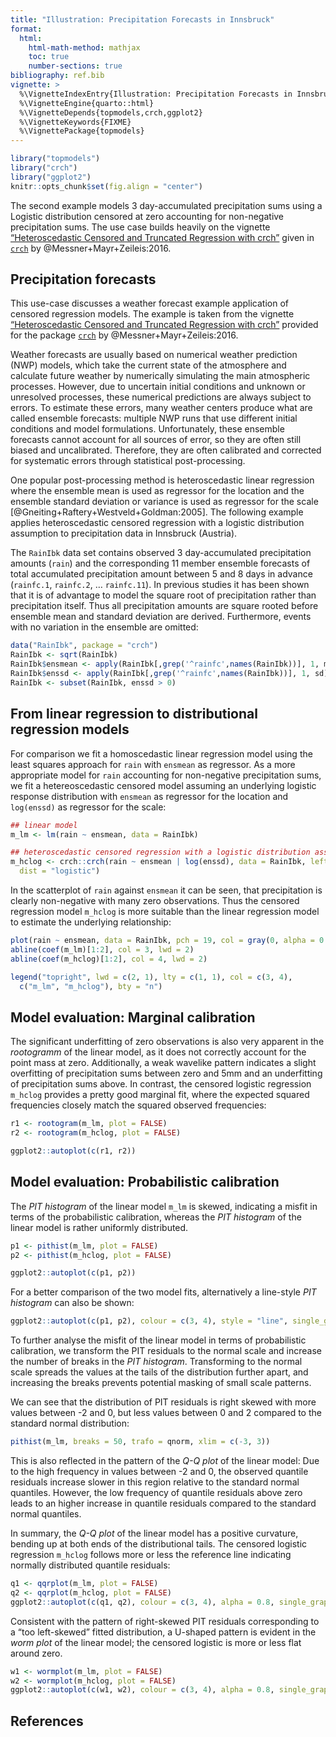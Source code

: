 ```yaml
---
title: "Illustration: Precipitation Forecasts in Innsbruck"
format: 
  html:
    html-math-method: mathjax
    toc: true
    number-sections: true
bibliography: ref.bib
vignette: >
  %\VignetteIndexEntry{Illustration: Precipitation Forecasts in Innsbruck}
  %\VignetteEngine{quarto::html}
  %\VignetteDepends{topmodels,crch,ggplot2}
  %\VignetteKeywords{FIXME}
  %\VignettePackage{topmodels}
---
```


```r
library("topmodels")
library("crch")
library("ggplot2")
knitr::opts_chunk$set(fig.align = "center")
```

The second example models 3 day-accumulated precipitation sums using a Logistic
distribution censored at zero accounting for non-negative precipitation sums.
The use case builds heavily on the vignette ["Heteroscedastic Censored and Truncated
Regression with crch"](https://cran.r-project.org/web/packages/crch/vignettes/crch.pdf) given in
[`crch`](https://CRAN.R-project.org/package=crch) by
@Messner+Mayr+Zeileis:2016. 

## Precipitation forecasts

This use-case discusses a weather forecast example application of censored
regression models. The example is taken from the vignette ["Heteroscedastic
Censored and Truncated Regression with
crch"](https://cran.r-project.org/web/packages/crch/vignettes/crch.pdf)
provided for the package [`crch`](https://CRAN.R-project.org/package=crch) by
@Messner+Mayr+Zeileis:2016. 

Weather forecasts are usually based on numerical weather prediction (NWP)
models, which take the current state of the atmosphere and calculate future
weather by numerically simulating the main atmospheric processes. However, due
to uncertain initial conditions and unknown or unresolved processes, these
numerical predictions are always subject to errors.  To estimate these errors,
many weather centers produce what are called ensemble forecasts: multiple NWP
runs that use different initial conditions and model formulations.
Unfortunately, these ensemble forecasts cannot account for all sources of
error, so they are often still biased and uncalibrated. Therefore, they are
often calibrated and corrected for systematic errors through statistical
post-processing.

One popular post-processing method is heteroscedastic linear regression where
the ensemble mean is used as regressor for the location and the ensemble
standard deviation or variance is used as regressor for the scale
[@Gneiting+Raftery+Westveld+Goldman:2005]. The following example applies
heteroscedastic censored regression with a logistic distribution assumption to
precipitation data in Innsbruck (Austria).

The `RainIbk` data set contains observed 3 day-accumulated precipitation
amounts (`rain`) and the corresponding 11 member ensemble forecasts of total
accumulated precipitation amount between 5 and 8 days in advance (`rainfc.1`,
`rainfc.2`, ... `rainfc.11`).  In previous studies it has been shown that it is
of advantage to model the square root of precipitation rather than
precipitation itself. Thus all precipitation amounts are square rooted before
ensemble mean and standard deviation are derived. Furthermore, events with no
variation in the ensemble are omitted:


```r
data("RainIbk", package = "crch")
RainIbk <- sqrt(RainIbk)
RainIbk$ensmean <- apply(RainIbk[,grep('^rainfc',names(RainIbk))], 1, mean)
RainIbk$enssd <- apply(RainIbk[,grep('^rainfc',names(RainIbk))], 1, sd)
RainIbk <- subset(RainIbk, enssd > 0)
```

## From linear regression to distributional regression models

For comparison we fit a homoscedastic linear regression model using the least
squares approach for `rain` with `ensmean` as regressor. As a more appropriate
model for `rain` accounting for non-negative precipitation sums, we fit a
hetereoscedastic censored model assuming an underlying logistic response
distribution with `ensmean` as regressor for the location and `log(enssd)` as
regressor for the scale:

```r
## linear model
m_lm <- lm(rain ~ ensmean, data = RainIbk)

## heteroscedastic censored regression with a logistic distribution assumption
m_hclog <- crch::crch(rain ~ ensmean | log(enssd), data = RainIbk, left = 0,
  dist = "logistic")
```

In the scatterplot of `rain` against `ensmean` it can be seen, that
precipitation is clearly non-negative with many zero observations. Thus the
censored regression model `m_hclog` is more suitable than the linear regression
model to estimate the underlying relationship:

```r
plot(rain ~ ensmean, data = RainIbk, pch = 19, col = gray(0, alpha = 0.2))
abline(coef(m_lm)[1:2], col = 3, lwd = 2)
abline(coef(m_hclog)[1:2], col = 4, lwd = 2)

legend("topright", lwd = c(2, 1), lty = c(1, 1), col = c(3, 4), 
  c("m_lm", "m_hclog"), bty = "n")
```


## Model evaluation: Marginal calibration

The significant underfitting of zero observations is also very apparent in the
_rootogramm_ of the linear model, as it does not correctly account for the
point mass at zero. Additionally, a weak wavelike pattern indicates a 
slight overfitting of precipitation 
sums between zero and 5mm and an underfitting of precipitation sums above. 
In contrast, the censored logistic regression `m_hclog`
provides a pretty good marginal fit, where the expected squared frequencies
closely match the squared observed frequencies:

```r
r1 <- rootogram(m_lm, plot = FALSE)
r2 <- rootogram(m_hclog, plot = FALSE)

ggplot2::autoplot(c(r1, r2))

```


## Model evaluation: Probabilistic calibration

The _PIT histogram_ of the linear model `m_lm` is skewed, indicating a misfit
in terms of the probabilistic calibration, whereas the _PIT histogram_ of the 
linear model is rather uniformly distributed.

```r
p1 <- pithist(m_lm, plot = FALSE)
p2 <- pithist(m_hclog, plot = FALSE)

ggplot2::autoplot(c(p1, p2))
```

For a better comparison of the two model fits, alternatively a line-style
_PIT histogram_ can also be shown:

```r
ggplot2::autoplot(c(p1, p2), colour = c(3, 4), style = "line", single_graph = TRUE, confint_col = 1, confint = "line", ref = FALSE)
```

To further analyse the misfit of the linear model in terms of probabilistic
calibration, we transform the PIT residuals to the normal scale and increase
the number of breaks in the _PIT histogram_. Transforming to the normal scale
spreads the values at the tails of the distribution further apart, and
increasing the breaks prevents potential masking of small scale patterns.

We can see that the distribution of PIT residuals is right skewed with more
values between -2 and 0, but less values between 0 and 2 compared to the
standard normal distribution:

```r
pithist(m_lm, breaks = 50, trafo = qnorm, xlim = c(-3, 3))
```

This is also reflected in the pattern of the _Q-Q plot_ of the linear model:
Due to the high frequency in values between -2 and 0, the observed quantile
residuals increase slower in this region relative to the standard normal
quantiles.  However, the low frequency of quantile residuals above zero leads
to an higher increase in quantile residuals compared to the standard normal
quantiles. 

In summary, the _Q-Q plot_ of the linear model has a positive curvature,
bending up at both ends of the distributional tails. The censored logistic
regression `m_hclog` follows more or less the reference line indicating
normally distributed quantile residuals:

```r
q1 <- qqrplot(m_lm, plot = FALSE)
q2 <- qqrplot(m_hclog, plot = FALSE)
ggplot2::autoplot(c(q1, q2), colour = c(3, 4), alpha = 0.8, single_graph = TRUE, simint = FALSE, confint ="line")
```

Consistent with the pattern of right-skewed PIT residuals corresponding to a
"too left-skewed" fitted distribution, a U-shaped pattern is evident in the
_worm plot_ of the linear model; the censored logistic is more or less flat
around zero.

```r
w1 <- wormplot(m_lm, plot = FALSE)
w2 <- wormplot(m_hclog, plot = FALSE)
ggplot2::autoplot(c(w1, w2), colour = c(3, 4), alpha = 0.8, single_graph = TRUE, simint = FALSE, confint ="line")
```

## References


